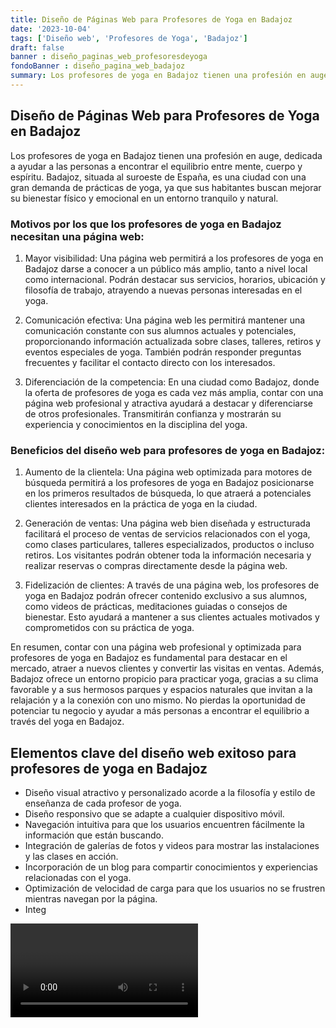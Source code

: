 ```yaml
---
title: Diseño de Páginas Web para Profesores de Yoga en Badajoz
date: '2023-10-04'
tags: ['Diseño web', 'Profesores de Yoga', 'Badajoz']
draft: false
banner : diseño_paginas_web_profesoresdeyoga
fondoBanner : diseño_pagina_web_badajoz
summary: Los profesores de yoga en Badajoz tienen una profesión en auge, dedicada a ayudar a las personas a encontrar el equilibrio entre mente, cuerpo y espíritu. Badajoz, situada al suroeste de España, es una ciudad con una gran demanda de prácticas de yoga, ya que sus habitantes buscan mejorar su bienestar físico y emocional en un entorno tranquilo y natural.
---
```


## Diseño de Páginas Web para Profesores de Yoga en Badajoz

Los profesores de yoga en Badajoz tienen una profesión en auge, dedicada a ayudar a las personas a encontrar el equilibrio entre mente, cuerpo y espíritu. Badajoz, situada al suroeste de España, es una ciudad con una gran demanda de prácticas de yoga, ya que sus habitantes buscan mejorar su bienestar físico y emocional en un entorno tranquilo y natural.

### Motivos por los que los profesores de yoga en Badajoz necesitan una página web:

1. Mayor visibilidad: Una página web permitirá a los profesores de yoga en Badajoz darse a conocer a un público más amplio, tanto a nivel local como internacional. Podrán destacar sus servicios, horarios, ubicación y filosofía de trabajo, atrayendo a nuevas personas interesadas en el yoga.

2. Comunicación efectiva: Una página web les permitirá mantener una comunicación constante con sus alumnos actuales y potenciales, proporcionando información actualizada sobre clases, talleres, retiros y eventos especiales de yoga. También podrán responder preguntas frecuentes y facilitar el contacto directo con los interesados.

3. Diferenciación de la competencia: En una ciudad como Badajoz, donde la oferta de profesores de yoga es cada vez más amplia, contar con una página web profesional y atractiva ayudará a destacar y diferenciarse de otros profesionales. Transmitirán confianza y mostrarán su experiencia y conocimientos en la disciplina del yoga.

### Beneficios del diseño web para profesores de yoga en Badajoz:

1. Aumento de la clientela: Una página web optimizada para motores de búsqueda permitirá a los profesores de yoga en Badajoz posicionarse en los primeros resultados de búsqueda, lo que atraerá a potenciales clientes interesados en la práctica de yoga en la ciudad.

2. Generación de ventas: Una página web bien diseñada y estructurada facilitará el proceso de ventas de servicios relacionados con el yoga, como clases particulares, talleres especializados, productos o incluso retiros. Los visitantes podrán obtener toda la información necesaria y realizar reservas o compras directamente desde la página web.

3. Fidelización de clientes: A través de una página web, los profesores de yoga en Badajoz podrán ofrecer contenido exclusivo a sus alumnos, como videos de prácticas, meditaciones guiadas o consejos de bienestar. Esto ayudará a mantener a sus clientes actuales motivados y comprometidos con su práctica de yoga.

En resumen, contar con una página web profesional y optimizada para profesores de yoga en Badajoz es fundamental para destacar en el mercado, atraer a nuevos clientes y convertir las visitas en ventas. Además, Badajoz ofrece un entorno propicio para practicar yoga, gracias a su clima favorable y a sus hermosos parques y espacios naturales que invitan a la relajación y a la conexión con uno mismo. No pierdas la oportunidad de potenciar tu negocio y ayudar a más personas a encontrar el equilibrio a través del yoga en Badajoz.

<GifSeo />

<Cta />

## Elementos clave del diseño web exitoso para profesores de yoga en Badajoz

- Diseño visual atractivo y personalizado acorde a la filosofía y estilo de enseñanza de cada profesor de yoga.
- Diseño responsivo que se adapte a cualquier dispositivo móvil.
- Navegación intuitiva para que los usuarios encuentren fácilmente la información que están buscando.
- Integración de galerías de fotos y videos para mostrar las instalaciones y las clases en acción.
- Incorporación de un blog para compartir conocimientos y experiencias relacionadas con el yoga.
- Optimización de velocidad de carga para que los usuarios no se frustren mientras navegan por la página.
- Integ

<Video />

<CtaBot job='Profesores de Yoga' city='Badajoz'/>

<Gmaps query='Badajoz+españa+maps' />